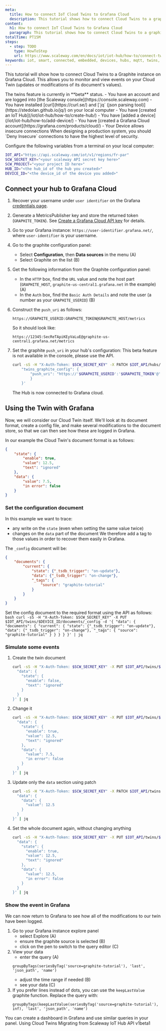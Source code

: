 ```yaml
---
meta:
  title: How to connect IoT Cloud Twins to Grafana Cloud
  description: This tutorial shows how to connect Cloud Twins to a graphite instance on Grafana Cloud.
content:
  h1: How to connect IoT Cloud Twins to Grafana Cloud
  paragraph: This tutorial shows how to connect Cloud Twins to a graphite instance on Grafana Cloud.
totalTime: PT15M
steps:
  - step: TODO
    type: HowToStep
    url: https://www.scaleway.com/en/docs/iot/iot-hub/how-to/connect-twins-to-grafana-cloud/
keywords: iot, smart, connected, embedded, devices, hubs, mqtt, twins, document store, document, cache, data, graphite, grafana
---
```


This tutorial will show how to connect Cloud Twins to a Graphite instance on Grafana Cloud. This allows you to monitor and view events on your Cloud Twin (updates or modifications of its document's values).

<Message type="note">
The twins feature is currently in **beta** status.
</Message>

<Message type="requirement">
- You have an account and are logged into [the Scaleway console](https://console.scaleway.com)
- You have installed [curl](https://curl.se/) and [`jq` (json parsing tool)](https://stedolan.github.io/jq/) on your local computer
- You have [created an IoT Hub](/iot/iot-hub/how-to/create-hub/)
- You have [added a device](/iot/iot-hub/how-to/add-device/)
- You have [created a Grafana Cloud account](https://grafana.com/products/cloud/)
 - Your Device allows insecure connections
</Message>

<Message type="note">
When designing a production system, you should `Deny Insecure` connections to have the highest level of security.
</Message>

Configure the following variables from a terminal on your local computer:

```bash
IOT_API="https://api.scaleway.com/iot/v1/regions/fr-par"
SCW_SECRET_KEY="<your scaleway API secret key here>"
SCW_PROJECT="<your project ID here>"
HUB_ID="<the hub_id of the hub you created>"
DEVICE_ID="<the device_id of the device you added>"
```

## Connect your hub to Grafana Cloud

1. Recover your username under `user identifier` on the Grafana [credentials page](https://grafana.com/orgs/user-identifier/api-keys).
2. Generate a MetricsPublisher key and store the returned token (`GRAPHITE_TOKEN`).
	<Message type="tip">
	See [Create a Grafana Cloud API key](https://grafana.com/docs/grafana-cloud/reference/create-api-key/) for details.

	</Message>
3. Go to your Grafana instance: `https://user-identifier.grafana.net/`, where `user-identifier` is your username.
4. Go to the graphite configuration panel:
	- Select **Configuration**, then **Data sources** in the menu (A)
	- Select Graphite on the list (B)

	<Lightbox src="assets/grafanacloud-configuration-datasource-menu-graphite.webp" alt="" />
5. Get the following information from the Graphite configuration panel:
	- In the `HTTP` box, find the `URL` value and note the host part (`GRAPHITE_HOST`, `graphite-us-central1.grafana.net` in the example) (A)
	- In the `Auth` box, find the `Basic Auth Details` and note the user (a number as your `GRAPHITE_USERID`) (B)

	<Lightbox src="assets/grafanacloud-datasource-graphite-settings.webp" alt="" />
6. Construct the `push_uri` as follows:
	```
	https://GRAPHITE_USERID:GRAPHITE_TOKEN@GRAPHITE_HOST/metrics
	```

	So it should look like:
	```
	https://12345:SecReTApiKEyVaLuE@graphite-us-central1.grafana.net/metrics
	```
7. Set the graphite `push_uri` in your hub's configuration:
	<Message type="note">
	This beta feature is not available in the console, please use the API.

	</Message>

	```bash
	curl -sS -H "X-Auth-Token: $SCW_SECRET_KEY" -X PATCH $IOT_API/hubs/$HUB_ID -d '{
		"twins_graphite_config": {
			"push_uri": "https://'$GRAPHITE_USERID':'$GRAPHITE_TOKEN'@'$GRAPHITE_HOST'/metrics"
			}
		}'
	```

	The Hub is now connected to Grafana cloud.

## Using the Twin with Grafana

Now, we will consider our Cloud Twin itself. We'll look at its document format, create a config file, and make several modifications to the document store, so that we can then see how these are logged in Grafana.

In our example the Cloud Twin's document format is as follows:

```json
{
    "state": {
        "enable": true,
        "value": 12.5,
        "text": "ignored"
    },
    "data": {
        "value": 7.5,
        "in error": false
    }
}
```

### Set the configuration document

In this example we want to trace:
- any write on the `state` (even when setting the same value twice)
- changes on the `data` part of the document
We therefore add a tag to those values in order to recover them easily in Grafana.

The `_config` document will be:
```json
{
    "documents": {
        "current": {
            "state": {"_tsdb_trigger": "on-update"},
            "data": {"_tsdb_trigger": "on-change"},
            "_tags": {
                "source": "graphite-tutorial"
            }
        }
    }
}
```

Set the config document to the required format using the API as follows:
	```bash
	curl -sS -H "X-Auth-Token: $SCW_SECRET_KEY" -X PUT $IOT_API/twins/$DEVICE_ID/documents/_config -d '{
	  "data": {
	    "documents": {
	      "current": {
		"state": {"_tsdb_trigger": "on-update"},
		"data": {"_tsdb_trigger": "on-change"},
		"_tags": {
		  "source": "graphite-tutorial"
		}
	      }
	    }
	  }
	}' | jq
	```

### Simulate some events
1. Create the twin document
	```bash
	curl -sS -H "X-Auth-Token: $SCW_SECRET_KEY" -X PUT $IOT_API/twins/$DEVICE_ID/documents/current -d '{
	  "data": {
	    "state": {
	      "enable": false,
	      "text": "ignored"
	    }
	  }
	}' | jq
	```
2. Change it
	```bash
	curl -sS -H "X-Auth-Token: $SCW_SECRET_KEY" -X PUT $IOT_API/twins/$DEVICE_ID/documents/current -d '{
	  "data": {
	    "state": {
	      "enable": true,
	      "value": 12.5,
	      "text": "ignored"
	    },
	    "data": {
	      "value": 7.5,
	      "in error": false
	    }
	  }
	}' | jq
	```
3. Update only the `data` section using patch
	```bash
	curl -sS -H "X-Auth-Token: $SCW_SECRET_KEY" -X PATCH $IOT_API/twins/$DEVICE_ID/documents/current -d '{
	  "data": {
	    "data": {
	      "value": 12.5
	    }
	  }
	}' | jq
	```
4. Set the whole document again, without changing anything
	```bash
	curl -sS -H "X-Auth-Token: $SCW_SECRET_KEY" -X PUT $IOT_API/twins/$DEVICE_ID/documents/current -d '{
	  "data": {
	    "state": {
	      "enable": true,
	      "value": 12.5,
	      "text": "ignored"
	    },
	    "data": {
	      "value": 12.5,
	      "in error": false
	    }
	  }
	}' | jq
	```

### Show the event in Grafana
We can now return to Grafana to see how all of the modifications to our twin have been logged.

1. Go to your Grafana instance explore panel
	- select Explore (A)
	- ensure the graphite source is selected (B)
	- click on the pen to switch to the query editor (C)
	<Lightbox src="assets/grafanacloud-explore.webp" alt="" />
2. View your data
	- enter the query (A)
	```
	groupByTags(seriesByTag('source=graphite-tutorial'), 'last', 'json_path', 'name')
	```
	- adjust the time range if needed (B)
	- see your data (C)
	<Lightbox src="assets/grafanacloud-explore-data.webp" alt="" />
3. If you prefer lines instead of dots, you can use the `keepLastValue` graphite function.
	Replace the query with:
	```
	groupByTags(keepLastValue(seriesByTag('source=graphite-tutorial'), inf), 'last', 'json_path', 'name')
	```

<Message type="tip">
You can create a dashboard in Grafana and use similar queries in your panel.
</Message>


<Navigation title="See Also">
  <PreviousButton to="/iot/iot-hub/api-cli/using-twins/">Using Cloud Twins</PreviousButton>
  <NextButton to="/iot/iot-hub/api-cli/migrating-from-api-v1beta1/">Migrating from Scaleway IoT Hub API v1beta1</NextButton>
</Navigation>
